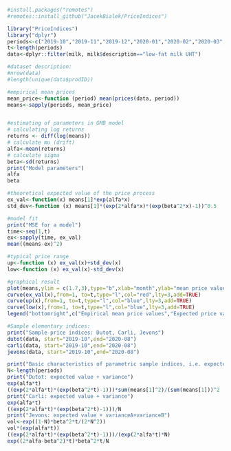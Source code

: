 
```{r}
#install.packages("remotes") 
#remotes::install_github("JacekBialek/PriceIndices")

library("PriceIndices")
library("dplyr")
periods<-c("2019-10","2019-11","2019-12","2020-01","2020-02","2020-03","2020-04","2020-05","2020-06","2020-07","2020-08")
t<-length(periods)
data<-dplyr::filter(milk, milk$description=="low-fat milk UHT")

#dataset description:
#nrow(data)
#length(unique(data$prodID))

#empirical mean prices
mean_price<-function (period) mean(prices(data, period))
means<-sapply(periods, mean_price)


#estimating of parameters in GMB model
# calculating log returns
returns <- diff(log(means))
# calculate mu (drift)
alfa<-mean(returns)
# calculate sigma
beta<-sd(returns)
print("Model parameters")
alfa
beta

#theoretical expected value of the price process
ex_val<-function(x) means[1]*exp(alfa*x)
std_dev<-function (x) means[1]*(exp(2*alfa*x)*(exp(beta^2*x)-1))^0.5

#model fit
print("MSE for a model")
time<-seq(1,t)
ex<-sapply(time, ex_val)
mean((means-ex)^2)

#typical price range
up<-function (x) ex_val(x)+std_dev(x)
low<-function (x) ex_val(x)-std_dev(x)

#graphical result
plot(means,ylim = c(1.7,3),type="b",xlab="month",ylab="mean price value")
curve(ex_val(x),from=1, to=t,type="l",col="red",lty=3,add=TRUE)
curve(up(x),from=1, to=t,type="l",col="blue",lty=3,add=TRUE)
curve(low(x),from=1, to=t,type="l",col="blue",lty=3,add=TRUE)
legend("bottomright",c("Empirical mean price values","Expected price value","Typical price range"),fill=c("black","red","blue"),ncol=2,title="Legend", cex=0.8)

#Sample elementary indices:
print("Sample price indices: Dutot, Carli, Jevons")
dutot(data, start="2019-10",end="2020-08")
carli(data, start="2019-10",end="2020-08")
jevons(data, start="2019-10",end="2020-08")

print("Basic characteristics of parametric sample indices, i.e. expected value + variance")
N<-length(periods)
print("Dutot: expected value + variance")
exp(alfa*t)
((exp(2*alfa*t)*(exp(beta^2*t)-1)))*sum(means[1]^2)/(sum(means[1]))^2
print("Carli: expected value + variance")
exp(alfa*t)
((exp(2*alfa*t)*(exp(beta^2*t)-1)))/N
print("Jevons: expected value + varianceA+varianceB")
vol<-exp((1-N)*beta^2*t/(2*N^2))
vol*(exp(alfa*t))
((exp(2*alfa*t)*(exp(beta^2*t)-1)))/(exp(2*alfa*t)*N)
exp((2*alfa-beta^2)*t)*beta^2*t/N

```


